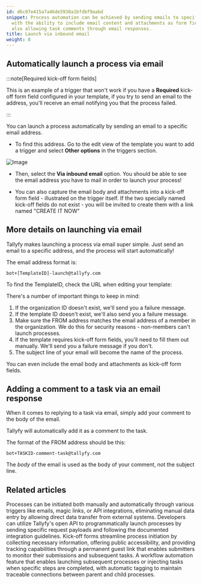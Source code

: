 ```yaml
---
id: d6c07e415a7a46de5938a1bfdbf9aabd
snippet: Process automation can be achieved by sending emails to specific addresses
  with the ability to include email content and attachments as form fields, while
  also allowing task comments through email responses.
title: Launch via inbound email
weight: 8
---
```


## Automatically launch a process via email

:::note[Required kick-off form fields]

This is an example of a trigger that won't work if you have a **Required** kick-off form field configured in your template, if you try to send an email to the address, you'll receive an email notifying you that the process failed.

:::

You can launch a process automatically by sending an email to a specific email address.

- To find this address. Go to the edit view of the template you want to add a trigger and select **Other options** in the triggers section.

![Image](https://screenshots.tallyfy.com/tallyfy%2Fpro%2Fdesktop-light-select-other-options-triggers.png)

- Then, select the **Via inbound email** option. You should be able to see the email address you have to mail in order to launch your process!

- You can also capture the email body and attachments into a kick-off form field - illustrated on the trigger itself. If the two specially named kick-off fields do not exist - you will be invited to create them with a link named "CREATE IT NOW"

## More details on launching via email

Tallyfy makes launching a process via email super simple. Just send an email to a specific address, and the process will start automatically!

The email address format is:

```
bot+[TemplateID]-launch@tallyfy.com
```

To find the TemplateID, check the URL when editing your template:

There's a number of important things to keep in mind:

1. If the organization ID doesn't exist, we'll send you a failure message.
2. If the template ID doesn't exist, we'll also send you a failure message.
3. Make sure the FROM address matches the email address of a member in the organization. We do this for security reasons - non-members can't launch processes.
4. If the template requires kick-off form fields, you'll need to fill them out manually. We'll send you a failure message if you don't.
5. The subject line of your email will become the name of the process.

You can even include the email body and attachments as kick-off form fields.

## Adding a comment to a task via an email response

When it comes to replying to a task via email, simply add your comment to the body of the email.

Tallyfy will automatically add it as a comment to the task.

The format of the FROM address should be this:

```
bot+TASKID-comment-task@tallyfy.com
```

The _body_ of the email is used as the body of your comment, not the subject line.


## Related articles
<CardGrid>
<LinkTitleCard header="<b>Launching > Triggers</b>" href="/products/pro/launching/triggers/" > Processes can be initiated both manually and automatically through various triggers like emails, magic links, or API integrations, eliminating manual data entry by allowing direct data transfer from external systems. </LinkTitleCard>
<LinkTitleCard header="<b>Triggers > Launch via API</b>" href="/products/pro/launching/triggers/via-api/" > Developers can utilize Tallyfy's open API to programmatically launch processes by sending specific request payloads and following the documented integration guidelines. </LinkTitleCard>
<LinkTitleCard header="<b>Triggers > Launch via a kick-off form</b>" href="/products/pro/launching/triggers/kick-off-forms/" > Kick-off forms streamline process initiation by collecting necessary information, offering public accessibility, and providing tracking capabilities through a permanent guest link that enables submitters to monitor their submissions and subsequent tasks. </LinkTitleCard>
<LinkTitleCard header="<b>Launching > Launch another process when a task is completed</b>" href="/products/pro/launching/launch-process-when-task-is-completed/" > A workflow automation feature that enables launching subsequent processes or injecting tasks when specific steps are completed, with automatic tagging to maintain traceable connections between parent and child processes. </LinkTitleCard>
</CardGrid>